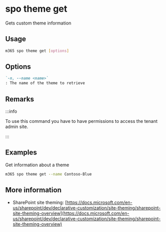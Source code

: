 
# spo theme get

Gets custom theme information

## Usage

```sh
m365 spo theme get [options]
```

## Options

```md definition-list
`-n, --name <name>`
: The name of the theme to retrieve
```

<Global />

## Remarks

:::info

To use this command you have to have permissions to access the tenant admin site.

:::

## Examples

Get information about a theme

```sh
m365 spo theme get --name Contoso-Blue
```

## More information

- SharePoint site theming: [https://docs.microsoft.com/en-us/sharepoint/dev/declarative-customization/site-theming/sharepoint-site-theming-overview](https://docs.microsoft.com/en-us/sharepoint/dev/declarative-customization/site-theming/sharepoint-site-theming-overview)
